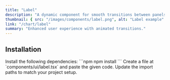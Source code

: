 ```yaml
---
title: "Label"
description: "A dynamic component for smooth transitions between panels."
thumbnail: { src: "/images/components/label.png", alt: "Label example" }
link: "/chart/label"
summary: "Enhanced user experience with animated transitions."
---
```


<ComponentPreview name="label-demo" />

## Installation

<Steps>

<Step>
Install the following dependencies:
</Step>
```npm
npm install 
```

<Step>
Create a file at `components/ui/label.tsx` and paste the given code.  
</Step>

<CollapsibleSource name="label" />

<Step>
Update the import paths to match your project setup.
</Step>

</Steps>